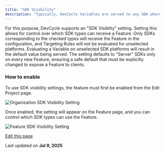 ```yaml
---
title: "SDK Visibility"
description: "Typically, DevCycle Variables are served to any SDK where the identified user matches the configured set of targeting rules. This behaviour is suitable for most applications. However, there are cases where a project may contain server-side Features that should never have their Variables served to client and/or mobile SDKs. It can become cumbersome and risky to ensure Targeting Rules exclude those SDKs in every server-only Feature."
---
```


For this purpose, DevCycle supports an "SDK Visiblity" setting. Setting this allows for control over which SDK types can receive a Feature. Only SDKs corresponding to the checked types will receive the Feature in the configuration, and Targeting Rules will not be evaluated for unselected platforms. Evaluating a Variable on unselected SDK platforms will result in the default value being served. The setting defaults to "Server" SDKs only on every new Feature, ensuring a safe default that must be explicitly changed to expose a Feature to clients.

### How to enable[​](#how-to-enable "Direct link to How to enable")

To use SDK visibility settings, the feature must first be enabled from the Edit Project page.

![Organization SDK Visibility Setting](/images/platform/security-and-guardrails/assets/images/sdk-visibility-setting-7c79a4a52e6f12474a9728932c130fa3.png)

Once enabled, the setting will appear on the Feature page, and you can control which SDK types can use the Feature.

![Feature SDK Visibility Setting](/images/platform/security-and-guardrails/assets/images/sdk-settings-02c2a5db115fc1dca4a9da9a19aef321.png)

[Edit this page](https://github.com/devcyclehq/devcycle-docs/edit/main/docs/platform/security-and-guardrails/sdk-visibility.md)

Last updated on **Jul 9, 2025**
